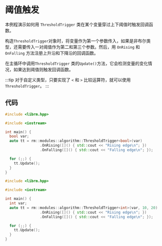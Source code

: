 # 阈值触发

本例程演示如何用 `ThresholdTrigger` 类在某个变量穿过上下阈值时触发回调函数。

构造`ThresholdTrigger`对象时，将变量作为第一个参数传入，如果是非布尔类型，还需要传入一对阈值作为第二和第三个参数。然后，用 `OnRising` 和 `OnFalling` 方法注册上升沿和下降沿的回调函数。

在主循环中调用`ThresholdTrigger` 类的`Update()`方法，它会检测变量的变化情况，如果达到阈值则触发回调函数。

:::tip
对于自定义类型，只要实现了 `<` 和 `>` 比较运算符，就可以使用 `ThresholdTrigger`。
:::

## 代码

```cpp
#include <librm.hpp>

#include <iostream>

int main() {
  bool var;
  auto tt = rm::modules::algorithm::ThresholdTrigger<bool>(var)
                .OnRising([]() { std::cout << "Rising edge\n"; })
                .OnFalling([]() { std::cout << "Falling edge\n"; });

  for (;;) {
    tt.Update();
  }
}
```

```cpp
#include <librm.hpp>

#include <iostream>

int main() {
  int var;
  auto tt = rm::modules::algorithm::ThresholdTrigger<int>(var, 10, 20)
                .OnRising([]() { std::cout << "Rising edge\n"; })
                .OnFalling([]() { std::cout << "Falling edge\n"; });

  for (;;) {
    tt.Update();
  }
}
```
